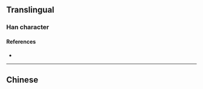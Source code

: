 {{also|盧}}
{{character info}}
==Translingual==

===Han character===
{{Han char|rn=25|rad=卜|as=3|sn=5|canj=YS|four=21207|ids=⿱[[卜|⺊]][[尸]]}}

====References====
* {{Han ref|kx=0158.021|hdz=10093.030|uh=5362}}

----

==Chinese==
{{zh-see|盧}}